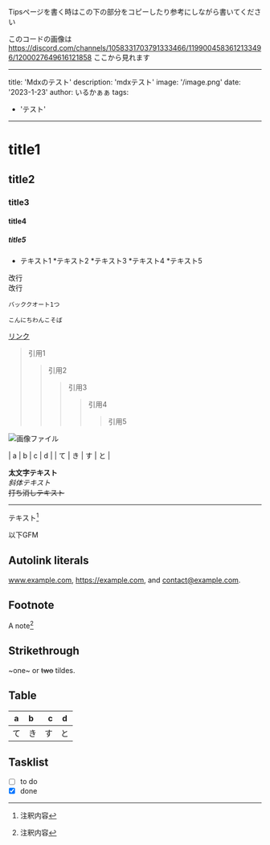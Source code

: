 Tipsページを書く時はこの下の部分をコピーしたり参考にしながら書いてください

このコードの画像は
https://discord.com/channels/1058331703791333466/1199004583612133496/1200027649616121858
ここから見れます

---
title: 'Mdxのテスト'
description: 'mdxテスト'
image: '/image.png'
date: '2023-1-23'
author: いるかぁぁ
tags:
  - 'テスト'
---

# title1
## title2
### title3
#### title4
##### title5

* テキスト1
  *テキスト2
    *テキスト3
	  *テキスト4
	    *テキスト5

改行  
改行  

`バッククオート1つ`

```mdx:タイトル
こんにちわんこそば
```

[リンク](https://ymm4-info.vercel.app/)

> 引用1
>> 引用2
>>> 引用3
>>>> 引用4
>>>>> 引用5

![画像ファイル](/assets/image.png)

| a | b  |  c |  d  |
| て | き | す | と |

**太文字テキスト**  
*斜体テキスト*  
~~打ち消しテキスト~~  

***

テキスト[^1]  
[^1]: 注釈内容



以下GFM

## Autolink literals

www.example.com, https://example.com, and contact@example.com.

## Footnote

A note[^1]

[^1]: ノート.

## Strikethrough

~one~ or ~~two~~ tildes.

## Table

| a | b  |  c |  d  |
| - | :- | -: | :-: |
| て | き | す | と |

## Tasklist

* [ ] to do
* [x] done
